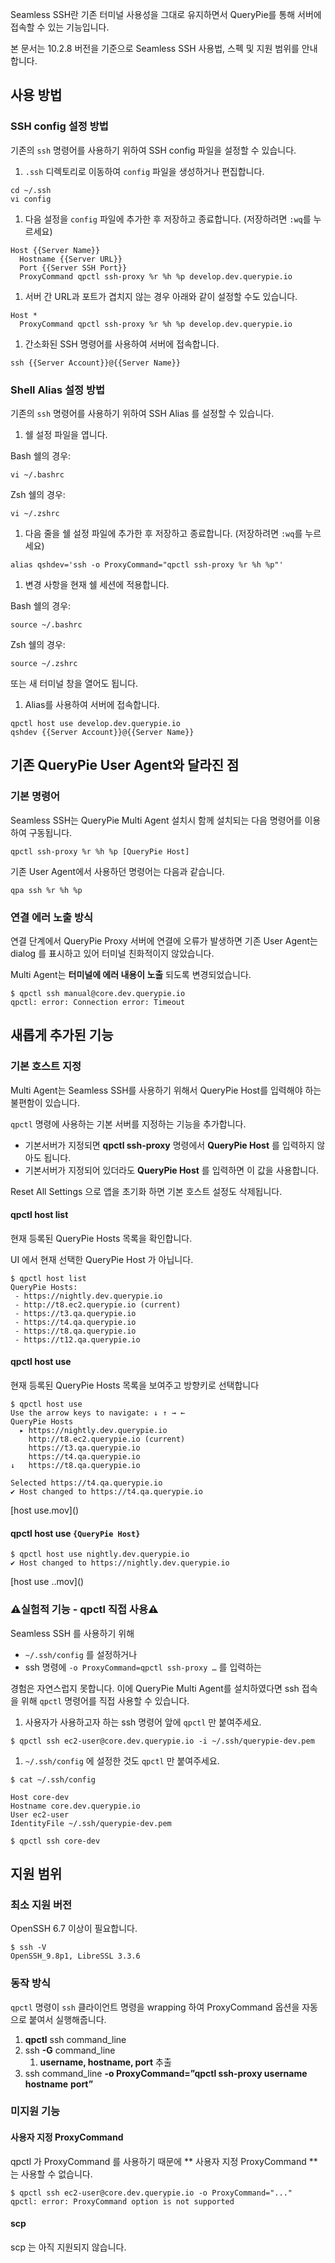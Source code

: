 
Seamless SSH란 기존 터미널 사용성을 그대로 유지하면서 QueryPie를 통해 서버에 접속할 수 있는 기능입니다.

본 문서는 10.2.8 버전을 기준으로 Seamless SSH 사용법, 스펙 및 지원 범위를 안내합니다.

## 사용 방법
### SSH config 설정 방법
기존의 `ssh` 명령어를 사용하기 위하여 SSH config 파일을 설정할 수 있습니다.



1. `.ssh` 디렉토리로 이동하여 `config` 파일을 생성하거나 편집합니다.

```
cd ~/.ssh
vi config
```

1. 다음 설정을 `config` 파일에 추가한 후 저장하고 종료합니다. (저장하려면 `:wq`를 누르세요)

```
Host {{Server Name}}
  Hostname {{Server URL}}
  Port {{Server SSH Port}}
  ProxyCommand qpctl ssh-proxy %r %h %p develop.dev.querypie.io
```

1. 서버 간 URL과 포트가 겹치지 않는 경우 아래와 같이 설정할 수도 있습니다.

```
Host *
  ProxyCommand qpctl ssh-proxy %r %h %p develop.dev.querypie.io
```

1. 간소화된 SSH 명령어를 사용하여 서버에 접속합니다.

```
ssh {{Server Account}}@{{Server Name}}
```



### Shell Alias 설정 방법
기존의 `ssh` 명령어를 사용하기 위하여 SSH Alias 를 설정할 수 있습니다.



1. 쉘 설정 파일을 엽니다.

Bash 쉘의 경우:

```
vi ~/.bashrc
```

Zsh 쉘의 경우:

```
vi ~/.zshrc
```

1. 다음 줄을 쉘 설정 파일에 추가한 후 저장하고 종료합니다. (저장하려면 `:wq`를 누르세요)

```
alias qshdev='ssh -o ProxyCommand="qpctl ssh-proxy %r %h %p"'
```

1. 변경 사항을 현재 쉘 세션에 적용합니다.

Bash 쉘의 경우:

```
source ~/.bashrc
```

Zsh 쉘의 경우:

```
source ~/.zshrc
```

또는 새 터미널 창을 열어도 됩니다.

1. Alias를 사용하여 서버에 접속합니다.

```
qpctl host use develop.dev.querypie.io
qshdev {{Server Account}}@{{Server Name}}
```



## 기존 QueryPie User Agent와 달라진 점
### 기본 명령어
Seamless SSH는 QueryPie Multi Agent 설치시 함께 설치되는 다음 명령어를 이용하여 구동됩니다.

```
qpctl ssh-proxy %r %h %p [QueryPie Host]
```

기존 User Agent에서 사용하던 명령어는 다음과 같습니다.

```
qpa ssh %r %h %p
```

### 연결 에러 노출 방식
연결 단계에서 QueryPie Proxy 서버에 연결에 오류가 발생하면 기존 User Agent는 dialog 를 표시하고 있어 터미널 친화적이지 않았습니다.

Multi Agent는  **터미널에 에러 내용이 노출** 되도록 변경되었습니다.

```
$ qpctl ssh manual@core.dev.querypie.io
qpctl: error: Connection error: Timeout
```

## 새롭게 추가된 기능
### 기본 호스트 지정
Multi Agent는 Seamless SSH를 사용하기 위해서 QueryPie Host를 입력해야 하는 불편함이 있습니다.

`qpctl` 명령에 사용하는 기본 서버를 지정하는 기능을 추가합니다.

* 기본서버가 지정되면  **qpctl ssh-proxy**  명령에서  **QueryPie Host**  를 입력하지 않아도 됩니다.
* 기본서버가 지정되어 있더라도  **QueryPie Host**  를 입력하면 이 값을 사용합니다.

<Callout type="info">
Reset All Settings 으로 앱을 초기화 하면 기본 호스트 설정도 삭제됩니다.
</Callout>

#### qpctl host list
현재 등록된 QueryPie Hosts 목록을 확인합니다.

<Callout type="important">
UI 에서 현재 선택한 QueryPie Host 가 아닙니다.
</Callout>

```
$ qpctl host list
QueryPie Hosts:
 - https://nightly.dev.querypie.io
 - http://t8.ec2.querypie.io (current)
 - https://t3.qa.querypie.io
 - https://t4.qa.querypie.io
 - https://t8.qa.querypie.io
 - https://t12.qa.querypie.io
```

#### qpctl host use
현재 등록된 QueryPie Hosts 목록을 보여주고 방향키로 선택합니다

```
$ qpctl host use
Use the arrow keys to navigate: ↓ ↑ → ←
QueryPie Hosts
  ▸ https://nightly.dev.querypie.io
    http://t8.ec2.querypie.io (current)
    https://t3.qa.querypie.io
    https://t4.qa.querypie.io
↓   https://t8.qa.querypie.io
```

```
Selected https://t4.qa.querypie.io
✔ Host changed to https://t4.qa.querypie.io
```

<p align="center">
<div>[host use.mov]()</div>
</p>

#### qpctl host use `{QueryPie Host}`
```
$ qpctl host use nightly.dev.querypie.io
✔ Host changed to https://nightly.dev.querypie.io
```

<p align="center">
<div>[host use ..mov]()</div>
</p>

### :warning:실험적 기능 - qpctl 직접 사용:warning:
Seamless SSH 를 사용하기 위해

* `~/.ssh/config` 를 설정하거나
* ssh 명령에 `-o ProxyCommand=qpctl ssh-proxy …` 를 입력하는

경험은 자연스럽지 못합니다. 이에 QueryPie Multi Agent를 설치하였다면 ssh 접속을 위해 `qpctl` 명령어를 직접 사용할 수 있습니다.



1. 사용자가 사용하고자 하는 ssh 명령어 앞에 `qpctl` 만 붙여주세요.

```
$ qpctl ssh ec2-user@core.dev.querypie.io -i ~/.ssh/querypie-dev.pem
```



1. `~/.ssh/config` 에 설정한 것도 `qpctl` 만 붙여주세요.

```
$ cat ~/.ssh/config

Host core-dev
Hostname core.dev.querypie.io
User ec2-user
IdentityFile ~/.ssh/querypie-dev.pem

$ qpctl ssh core-dev
```



## 지원 범위
### 최소 지원 버전
OpenSSH 6.7 이상이 필요합니다.

```
$ ssh -V
OpenSSH_9.8p1, LibreSSL 3.3.6
```

### 동작 방식
`qpctl` 명령이 `ssh` 클라이언트 명령을 wrapping 하여 ProxyCommand 옵션을 자동으로 붙여서 실행해줍니다.

1.  **qpctl**  ssh command_line
2. ssh  **-G**  command_line
    1.  **username, hostname, port**  추출
3. ssh command_line  **-o ProxyCommand=”qpctl ssh-proxy username**   **hostname**   **port”** 

### 미지원 기능
#### 사용자 지정 ProxyCommand
qpctl 가 ProxyCommand 를 사용하기 때문에 ** 사용자 지정 ProxyCommand ** 는 사용할 수 없습니다.

```
$ qpctl ssh ec2-user@core.dev.querypie.io -o ProxyCommand="..."
qpctl: error: ProxyCommand option is not supported
```

#### scp
scp 는 아직 지원되지 않습니다.
